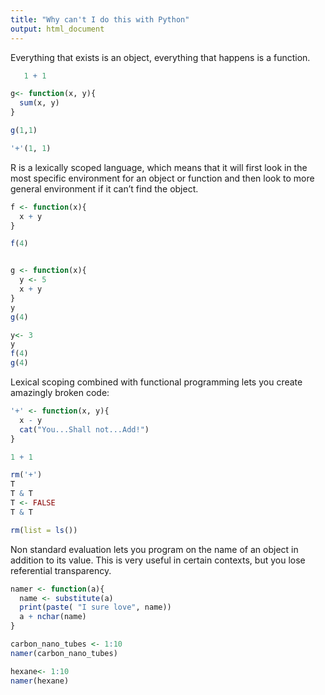 ```yaml
---
title: "Why can't I do this with Python"
output: html_document
---
```


Everything that exists is an object, everything that happens is a function. 

```r

   1 + 1

g<- function(x, y){
  sum(x, y)
}

g(1,1)

'+'(1, 1)

```

R is a lexically scoped language, which means that it will first look in the most specific environment for an object or function and then look to more general environment if it can't find the object. 

```r

f <- function(x){
  x + y
}

f(4)


g <- function(x){
  y <- 5
  x + y
}
y
g(4)

y<- 3
y
f(4)
g(4)
```


Lexical scoping combined with functional programming lets you create amazingly broken code:

```r

'+' <- function(x, y){
  x - y
  cat("You...Shall not...Add!")
}

1 + 1

rm('+')
T
T & T
T <- FALSE
T & T

rm(list = ls())

```

Non standard evaluation lets you program on the name of an object in addition to its value. This is very useful in certain contexts, but you lose referential transparency. 

```r
namer <- function(a){
  name <- substitute(a)
  print(paste( "I sure love", name))
  a + nchar(name)
}

carbon_nano_tubes <- 1:10
namer(carbon_nano_tubes)

hexane<- 1:10
namer(hexane)

```



